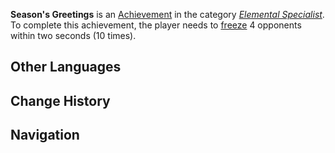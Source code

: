 {{Achievement Infobox
|title        = Season's Greetings
|id           = 82027
|order id     = 2027
|category     = Elemental Specialist
|description  = [[Frozen|Freeze]] 4 opponents within 2s (×10).
|requirements = 
|primogems    = 20
|tracking     = Tracks the number of times the player froze 4 opponents within 2 seconds.
|topic        = 
|set          = Season's Greetings
|tier         = 3
|tiers_total  = 3
|tier1        = Season's Greetings (Tier 1)
|tier2        = Season's Greetings (Tier 2)
|tier3        = Season's Greetings (Tier 3)
|prev         = Season's Greetings (Tier 2)
|next         = 
}}
'''Season's Greetings''' is an [[Achievement]] in the category ''[[Elemental Specialist]]''. To complete this achievement, the player needs to [[Frozen|freeze]] 4 opponents within two seconds (10 times).
<!--
==Trivia==

==Video Guides==
{{EVT
|video1   = 
|caption1 = 
}}
-->
==Other Languages==
{{Transclude|Season's Greetings|Other Languages}}

==Change History==
{{Change History|1.0}}
<!--
==References==
{{Reflist}}
-->
==Navigation==
{{Achievement Navbox|Elemental Specialist}}